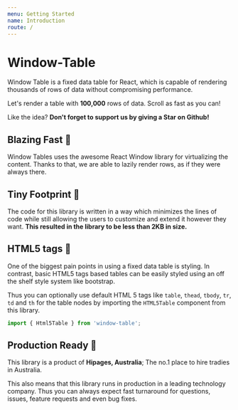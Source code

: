 ```yaml
---
menu: Getting Started
name: Introduction
route: /
---
```



# Window-Table

Window Table is a fixed data table for React, which
is capable of rendering thousands of rows of data
without compromising performance.

Let's render a table with **100,000** rows of data.
Scroll as fast as you can!

<ShinobiTable />

Like the idea? **Don't forget to support us by giving a Star on Github!**
<GhStars />

## Blazing Fast 💨

Window Tables uses the awesome React Window library
for virtualizing the content. Thanks to that, we are
able to lazily render rows, as if they were always there.

## Tiny Footprint 👶

The code for this library is written in a way
which minimizes the lines of code
while still allowing the users to customize and extend
it however they want. 
**This resulted in the library to be less than 2KB in size.**

## HTML5 tags 💅

One of the biggest pain points in using a fixed data table
is styling. In contrast, basic HTML5 tags based tables
can be easily styled using an off the shelf style system
like bootstrap.

Thus you can optionally use default HTML 5 tags like `table`,
`thead`, `tbody`, `tr`, `td` and `th` for the table
nodes by importing the `HTML5Table` component from this
library.

```jsx harmony
import { Html5Table } from 'window-table';
```

## Production Ready 💪

This library is a product of **Hipages, Australia**; The no.1
place to hire tradies in Australia.

This also means that this library runs in production
in a leading technology company. Thus you can always
expect fast turnaround for questions, issues, feature requests
and even bug fixes.
